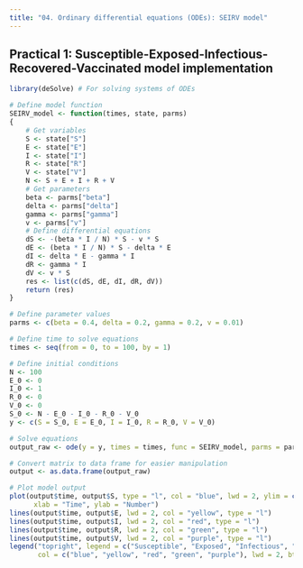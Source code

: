 ```yaml
---
title: "04. Ordinary differential equations (ODEs): SEIRV model"
---
```


## Practical 1: Susceptible-Exposed-Infectious-Recovered-Vaccinated model implementation

```r
library(deSolve) # For solving systems of ODEs

# Define model function
SEIRV_model <- function(times, state, parms)
{
    # Get variables
    S <- state["S"]
    E <- state["E"]
    I <- state["I"]
    R <- state["R"]
    V <- state["V"]
    N <- S + E + I + R + V
    # Get parameters
    beta <- parms["beta"]
    delta <- parms["delta"]
    gamma <- parms["gamma"]
    v <- parms["v"]
    # Define differential equations
    dS <- -(beta * I / N) * S - v * S
    dE <- (beta * I / N) * S - delta * E
    dI <- delta * E - gamma * I
    dR <- gamma * I
    dV <- v * S
    res <- list(c(dS, dE, dI, dR, dV))
    return (res)
}

# Define parameter values
parms <- c(beta = 0.4, delta = 0.2, gamma = 0.2, v = 0.01)

# Define time to solve equations
times <- seq(from = 0, to = 100, by = 1)

# Define initial conditions
N <- 100
E_0 <- 0
I_0 <- 1
R_0 <- 0
V_0 <- 0
S_0 <- N - E_0 - I_0 - R_0 - V_0
y <- c(S = S_0, E = E_0, I = I_0, R = R_0, V = V_0)

# Solve equations
output_raw <- ode(y = y, times = times, func = SEIRV_model, parms = parms)

# Convert matrix to data frame for easier manipulation
output <- as.data.frame(output_raw)

# Plot model output
plot(output$time, output$S, type = "l", col = "blue", lwd = 2, ylim = c(0, N),
      xlab = "Time", ylab = "Number")
lines(output$time, output$E, lwd = 2, col = "yellow", type = "l")
lines(output$time, output$I, lwd = 2, col = "red", type = "l")
lines(output$time, output$R, lwd = 2, col = "green", type = "l")
lines(output$time, output$V, lwd = 2, col = "purple", type = "l")
legend("topright", legend = c("Susceptible", "Exposed", "Infectious", "Recovered", "Vaccinated"),
       col = c("blue", "yellow", "red", "green", "purple"), lwd = 2, bty = "n")
```
